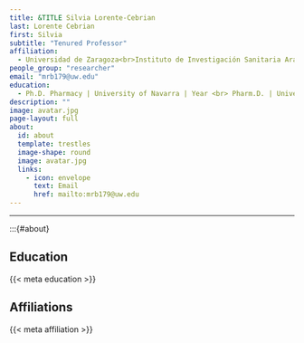 ```yaml
---
title: &TITLE Silvia Lorente-Cebrian
last: Lorente Cebrian
first: Silvia
subtitle: "Tenured Professor"
affiliation: 
  - Universidad de Zaragoza<br>Instituto de Investigación Sanitaria Aragón
people_group: "researcher"
email: "mrb179@uw.edu"
education:
  - Ph.D. Pharmacy | University of Navarra | Year <br> Pharm.D. | University of Navarra | Year 
description: ""
image: avatar.jpg
page-layout: full
about: 
  id: about
  template: trestles
  image-shape: round
  image: avatar.jpg
  links:
    - icon: envelope
      text: Email
      href: mailto:mrb179@uw.edu 
---
```


<hr>


:::{#about}

## Education
{{< meta education >}}


## Affiliations
{{< meta affiliation >}}
